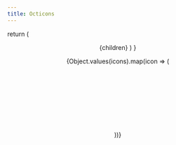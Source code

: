 ```yaml
---
title: Octicons
---
```



  return (
    <Flex flexDirection="column" minHeight="100vh">
      <Head />
      <Header />
      <Box width="100%">
        <Hero />
        <Container>{children}</Container>
      </Box>
    </Flex>
  )
}

<Flex flexWrap="wrap">
  {Object.values(icons).map(icon => (
    <Box p={3}>
      <svg
        width={icon.width}
        height={icon.height}
        viewBox={`0 0 ${icon.width} ${icon.height}`}
        fill="currentColor"
        dangerouslySetInnerHTML={{__html: icon.path}}
        sx={{
          display: 'inline-block',
          verticalAlign: 'text-bottom'
        }}
      />
    </Box>
  ))}
</Flex>
